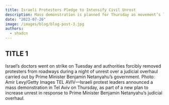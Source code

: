 ```yaml
---
title: Israeli Protesters Pledge to Intensify Civil Unrest
description: Mass demonstration is planned for Thursday as movement’s leaders say they are moving from ‘containment to offense’.
date: "2023-07-26"
image: /images/blog/blog-post-3.jpg
authors:
  - shadcn
---
```


## TITLE 1

Israel’s doctors went on strike on Tuesday and authorities forcibly removed protesters from roadways during a night of unrest over a judicial overhaul carried out by Prime Minister Benjamin Netanyahu’s government. Photo: Amir Levy/Getty Images
TEL AVIV—Israeli protest leaders announced a mass demonstration in Tel Aviv on Thursday, as part of a new plan to increase unrest in response to Prime Minister Benjamin Netanyahu’s judicial overhaul.
